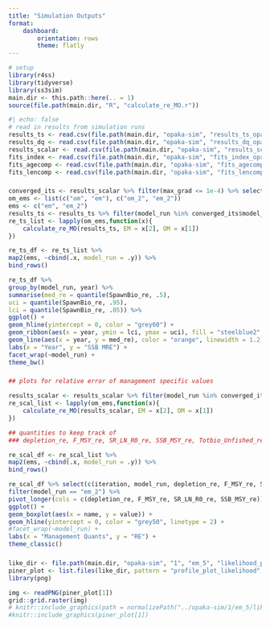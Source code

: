 ```yaml
---
title: "Simulation Outputs"
format: 
    dashboard:
        orientation: rows
        theme: flatly
---
```



```r
# setup 
library(r4ss)
library(tidyverse)
library(ss3sim)
main.dir <- this.path::here(.. = 1)
source(file.path(main.dir, "R", "calculate_re_MO.r"))
```

```r
#| echo: false
# read in results from simulation runs
results_ts <- read.csv(file.path(main.dir, "opaka-sim", "results_ts_opaka-sim.csv"))
results_dq <- read.csv(file.path(main.dir, "opaka-sim", "results_dq_opaka-sim.csv"))
results_scalar <- read.csv(file.path(main.dir, "opaka-sim", "results_scalar_opaka-sim.csv"))
fits_index <- read.csv(file.path(main.dir, "opaka-sim", "fits_index_opaka-sim.csv"))
fits_agecomp <- read.csv(file.path(main.dir, "opaka-sim", "fits_agecomp_opaka-sim.csv"))
fits_lencomp <- read.csv(file.path(main.dir, "opaka-sim", "fits_lencomp_opaka-sim.csv"))
```

### 
```r
converged_its <- results_scalar %>% filter(max_grad <= 1e-4) %>% select(c(model_run, iteration))
om_ems <- list(c("om", "em"), c("om_2", "em_2"))
ems <- c("em", "em_2")
results_ts <- results_ts %>% filter(model_run %in% converged_its$model_run & iteration %in% converged_its$iteration | str_detect(model_run, "om"))
re_ts_list <- lapply(om_ems,function(x){
    calculate_re_MO(results_ts, EM = x[2], OM = x[1])
})

re_ts_df <- re_ts_list %>%
map2(ems, ~cbind(.x, model_run = .y)) %>% 
bind_rows() 

re_ts_df %>%
group_by(model_run, year) %>% 
summarise(med_re = quantile(SpawnBio_re, .5),
uci = quantile(SpawnBio_re, .95),
lci = quantile(SpawnBio_re, .05)) %>% 
ggplot() +
geom_hline(yintercept = 0, color = "grey60") +
geom_ribbon(aes(x = year, ymin = lci, ymax = uci), fill = "steelblue2", alpha = .5) + 
geom_line(aes(x = year, y = med_re), color = "orange", linewidth = 1.2) +
labs(x = "Year", y = "SSB MRE") + 
facet_wrap(~model_run) +
theme_bw()

```


###
```r
## plots for relative error of management specific values 

results_scalar <- results_scalar %>% filter(model_run %in% converged_its$model_run & iteration %in% converged_its$iteration | str_detect(model_run, "om"))
re_scal_list <- lapply(om_ems,function(x){
    calculate_re_MO(results_scalar, EM = x[2], OM = x[1])
})

## quantities to keep track of 
### depletion_re, F_MSY_re, SR_LN_R0_re, SSB_MSY_re, Totbio_Unfished_re

re_scal_df <- re_scal_list %>%
map2(ems, ~cbind(.x, model_run = .y)) %>% 
bind_rows() 

re_scal_df %>% select(c(iteration, model_run, depletion_re, F_MSY_re, SR_LN_R0_re, SSB_MSY_re)) %>%
filter(model_run == "em_2") %>%
pivot_longer(cols = c(depletion_re, F_MSY_re, SR_LN_R0_re, SSB_MSY_re)) %>% 
ggplot() +
geom_boxplot(aes(x = name, y = value)) + 
geom_hline(yintercept = 0, color = "grey50", linetype = 2) +
#facet_wrap(~model_run) + 
labs(x = "Management Quants", y = "RE") + 
theme_classic()


```

### 

```r
like_dir <- file.path(main.dir, "opaka-sim", "1", "em_5", "likelihood_prof")
piner_plot <- list.files(like_dir, pattern = "profile_plot_likelihood", full.names = T)
library(png)

img <- readPNG(piner_plot[1])
grid::grid.raster(img)
# knitr::include_graphics(path = normalizePath("../opaka-sim/1/em_5/likelihood_prof/profile_plot_likelihood.png"))
#knitr::include_graphics(piner_plot[1])
 

```

